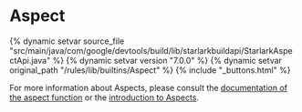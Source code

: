 <html devsite>
<head>
  <meta name="project_path" value="/_project.yaml">
  <meta name="book_path" value="/versions/7.0.0/_book.yaml">
</head>
<body>

<h1 class="page-title" id="modules.Aspect">Aspect</h1>

{% dynamic setvar source_file "src/main/java/com/google/devtools/build/lib/starlarkbuildapi/StarlarkAspectApi.java" %}
{% dynamic setvar version "7.0.0" %}
{% dynamic setvar original_path "/rules/lib/builtins/Aspect" %}
{% include "_buttons.html" %}
<!-- {% raw %} -->

For more information about Aspects, please consult the <a href="../globals/bzl.html#aspect">documentation of the aspect function</a> or the <a href="https://bazel.build/versions/7.0.0/rules/aspects">introduction to Aspects</a>.



</body>
</html>

<!-- {% endraw %} -->
